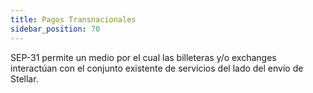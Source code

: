 ```yaml
---
title: Pagos Transnacionales
sidebar_position: 70
---
```



SEP-31 permite un medio por el cual las billeteras y/o exchanges interactúan con el conjunto existente de servicios del lado del envío de Stellar.

<DocCardList />
